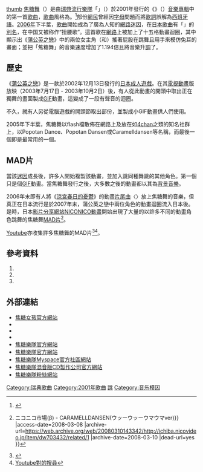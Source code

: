 {{Infobox song 
| Name           = Caramelldansen
| Cover          =
| Border         = 
| Caption        = Supergott Album
| Type           =
| Artist         = {{link-en|Caramell}}
| alt Artist     = 
| Album          = {{link-en|Supergott}}
| Published      = 
| Released       = 2001年11月15日
| track_no       = 1
| Recorded       = 2001年1月在[[斯德哥爾摩|斯德哥爾摩]]的PlayHouse Studios
| Genre          = [[流行舞曲|流行舞曲]]<br>[[歐陸舞曲|歐陸舞曲]]<br>{{le|泡泡糖舞曲|Bubblegum dance}}<br>[[出神音樂|出神音樂]]
| Language       = 瑞典語
| Length         = 3:30 (original)<br>5:20 (original extended version)<br>2:55 (SpeedyCake remix)<br>4:27 (extended version)
| Writer         = Jorge "Vasco" Vasconcelo<br>Juha "Millboy" Myllylä
| Composer       = 
| Label          = {{link-sv|Remixed Records}}
| Producer       = 
| Tracks         = 
| prev           = 
| prev_no        = 
| next           = "Vad Heter Du?"
| next_no        = 2
| Misc           = 
}}
[[文件:BRScaramell.gif|thumb]]
[[焦糖舞|焦糖舞]]（{{lang-sv|Caramelldansen}}）是由[[瑞典|瑞典]][[流行樂隊|流行樂隊]]「{{link-sv|焦糖樂隊|Caramell}}」（{{lang-sv|Caramell}}）於2001年發行的《{{link-sv|Supergott}}》（{{lang-zh|超開心}}）[[音樂專輯|音樂專輯]]中的第一首[[歌曲|歌曲]]，[[歌曲|歌曲]]風格為{{le|泡泡糖舞曲|Bubblegum dance}}。<ref>{{cite web |author1=Nadya |title=这首20年前瑞典“嗨曲”，曾一度统治了日本的网络世界 |url=https://www.gcores.com/articles/120200 |website=机核 |access-date=2020-02-27 |archive-date=2020-02-27 |archive-url=https://web.archive.org/web/20200227094747/https://www.gcores.com/articles/120200 |dead-url=no }}</ref>部份[[網民|網民]]曾經因[[字母|字母]]問題而將[[歌詞|歌詞]]誤解為[[西班牙語|西班牙語]]。[[2006年|2006年]]下半葉，[[歌曲|歌曲]]開始成為了廣為人知的[[網路迷因|網路迷因]]，在[[日本|日本]][[歌曲|歌曲]]有「{{lang|ja|ｳｯｰｳｯｰｳﾏｳﾏ(ﾟ∀ﾟ)}}」的[[別名|別名]]，在中国又被称作“扭腰歌”。這首歌在[[網際網路|網路]]上被加上了十五格動畫迴圈，其中顯示出《[[蒲公英之戀|蒲公英之戀]]》中的兩位女主角（{{lang|ja|まい}}和{{lang|ja|みい}}）搖著屁股在跳舞且用手來模仿兔耳的畫面；並把「焦糖舞」的音樂速度增加了1.194倍且將音樂升[[調|調]]了。

==歷史==
《[[蒲公英之戀|蒲公英之戀]]》是一款於2002年12月13日發行的[[日本成人遊戲|日本成人遊戲]]。在其[[電視動畫|電視動畫]]版放映（2003年7月17日 - 2003年10月2日）後，有人從此動畫的開頭中取出{{lang|ja|みい}}正在獨舞的畫面製成[[GIF|GIF]]動畫，這變成了一段有聲音的迴圈。

不久，就有人另從電腦遊戲的開頭節取出部份，並製成小GIF動畫供人們使用。

2005年下半葉，焦糖舞以flash檔散佈在網路上及放在如[[4chan|4chan]]之類的知名社群上，以Popotan Dance、Popotan Dansen或Caramelldansen等名稱，而最後一個即是最常用的一個。

==MAD片==
當該[[迷因|迷因]]成長後，許多人開始複製該動畫，並加入跳同種舞跳的其他角色。第一個只是個[[GIF|GIF]]動畫。當焦糖舞發行之後，大多數之後的動畫都以其為[[背景音樂|背景音樂]]。

2006年末即有人將《[[涼宮春日的憂鬱|涼宮春日的憂鬱]]》的動畫[[片尾曲|片尾曲]]〈{{lang|ja|[[晴天愉快|ハレ晴レユカイ]]}}〉放上焦糖舞的音樂，但真正在日本流行是於2007年末，蒲公英之戀中兩位角色的動畫迴圈流入日本後。是時，日本[[影片分享網站|影片分享網站]][[NICONICO動畫|NICONICO動畫]]開始出現了大量的以許多不同的動畫角色跳舞的焦糖舞[[MAD片|MAD片]]<ref>{{Cite web |url=http://ichiba.nicovideo.jp/item/dw703432/related/1 |title={{lang{{!}}ja{{!}}ニコニコ市場(β) - CARAMELLDANSEN(ウッーウッーウマウマver)}} |access-date=2008-03-08 |archive-url=https://web.archive.org/web/20080310143342/http://ichiba.nicovideo.jp/item/dw703432/related/1 |archive-date=2008-03-10 |dead-url=yes }}</ref>。

[[Youtube|Youtube]]亦收集許多焦糖舞的MAD片<ref>{{Cite web |url=http://www.youtube.com/results?search_query=Caramelldansen&search_type= |title=Youtube對Caramelldansen的搜尋 |access-date=2008-03-08 |archive-date=2016-01-26 |archive-url=https://web.archive.org/web/20160126222403/https://www.youtube.com/results?search_query=Caramelldansen&search_type= |dead-url=no }}</ref><ref>[http://tw.youtube.com/results?search_query=%EF%BD%B3%EF%BD%AF%EF%BD%B0%EF%BD%B3%EF%BD%AF%EF%BD%B0%EF%BD%B3%EF%BE%8F%EF%BD%B3%EF%BE%8F&search_type= Youtube對{{lang|ja|ｳｯｰｳｯｰｳﾏｳﾏ}}的搜尋]</ref>。

==參考資料==
<div class="references-small">
<references />
#{{cite web|url= http://www.j-cast.com/2008/03/08017442.html|script-title= ja:謎的摟腰舞蹈「ウマウマ」大流行的先兆|accessdate= 2008年3月9日|author= |date= 2007年3月8日|publisher= J-CAST|language= ja|archive-date= 2020年10月27日|archive-url= https://web.archive.org/web/20201027034557/https://www.j-cast.com/2008/03/08017442.html|dead-url= no}}
#{{cite web|url= http://www.itmedia.co.jp/news/articles/0802/25/news030.html|script-title= ja:「ウッーウッーウマウマ(ﾟ∀ﾟ)」CD化 發售中止的Trance專輯以新裝復活|accessdate= 2008年3月9日|author= |date= 2008年2月25日|publisher= ITmedia|language= ja|archive-date= 2021年4月20日|archive-url= https://web.archive.org/web/20210420201543/https://www.itmedia.co.jp/news/articles/0802/25/news030.html|dead-url= no}}
#{{cite web|url= http://www.barks.jp/news/?id=1000038247|script-title= ja:新空耳歌曲熱潮？今次是「ウッーウッーウマウマ(°∀°)」|accessdate= 2008年3月9日|author= |date= 2008年2月29日|publisher= SOFTBANK Creative|language= ja|archive-date= 2020年11月29日|archive-url= https://web.archive.org/web/20201129083202/https://www.barks.jp/news/?id=1000038247|dead-url= no}}
</div>

==外部連結==
* [https://www.caramellagirls.com 焦糖女孩官方網站] {{Wayback|url=https://www.caramellagirls.com/ |date=20210421191510 }}
* {{Facebook | CaramellaGirlsOfficial | 焦糖女孩 }}
* {{Twitter | caramellagirls | 焦糖女孩 }}
* {{Instagram | caramellagirls | 焦糖女孩 }}
* [http://www.caramell-music.com/ 焦糖樂隊官方網站] {{Wayback|url=http://www.caramell-music.com/ |date=20081106180720 }}
* [https://web.archive.org/web/20180810082518/http://caramell.nu/ 焦糖樂隊官方網站]
* [https://www.myspace.com/caramellworld 焦糖樂隊[[Myspace|Myspace]]官方社區網站] {{Wayback|url=https://www.myspace.com/caramellworld |date=20210316143710 }}
* [https://web.archive.org/web/20150305010947/http://umauma.cd/pv.html 焦糖樂隊混音版CD製作公司官方網站]
* [http://www.caramelldansen.com/ 焦糖樂隊粉絲網站] {{Wayback|url=http://www.caramelldansen.com/ |date=20210422070700 }}

[[Category:瑞典歌曲|Category:瑞典歌曲]]
[[Category:2001年歌曲|Category:2001年歌曲]]
[[Category:2000年代面世的網路迷因|跳]]
[[Category:音乐模因|Category:音乐模因]]